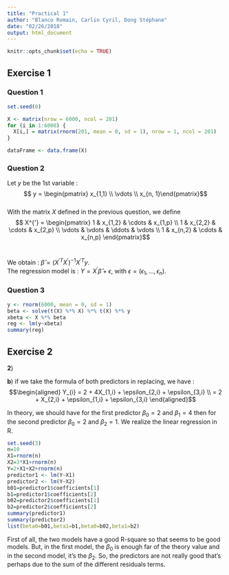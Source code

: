 ```yaml
---
title: "Practical 1"
author: "Blanco Romain, Carlin Cyril, Dong Stéphane"
date: "02/26/2018"
output: html_document
---
```


```r
knitr::opts_chunk$set(echo = TRUE)
```
## Exercise 1

### Question 1

```r
set.seed(0)

X <- matrix(nrow = 6000, ncol = 201)
for (i in 1:6000) {
  X[i,] = matrix(rnorm(201, mean = 0, sd = 1), nrow = 1, ncol = 201)
}

dataFrame <- data.frame(X)
```

### Question 2

Let $y$ be the 1st variable : $$ y = \begin{pmatrix} x_{1,1} \\
\vdots \\
x_{n, 1}\end{pmatrix}$$\
With the matrix $X$ defined in the previous question, we define 
$$ X^{'} = \begin{pmatrix} 1 & x_{1,2} & \cdots & x_{1,p} \\ 
1 & x_{2,2} & \cdots & x_{2,p} \\
\vdots & \vdots & \ddots & \vdots \\
1 & x_{n,2} & \cdots & x_{n,p} \end{pmatrix}$$\

We obtain : $\hat{\beta} = (X^{'T}X^{'})^{-1}X^{'T}y$.\
The regression model is : $Y = X^{'}\hat{\beta} + \epsilon$, with $\epsilon = (\epsilon_1, ..., \epsilon_n)$.

### Question 3

```r

y <- rnorm(6000, mean = 0, sd = 1)
beta <- solve(t(X) %*% X) %*% t(X) %*% y
xbeta <- X %*% beta
reg <- lm(y~xbeta)
summary(reg)
```

## Exercise 2

**2**)



**b**)
if we take the formula of both predictors in replacing, we have :
$$\begin{aligned}
Y_{i} = 2 + 4X_{1,i} + \epsilon_{2,i} + \epsilon_{3,i} \\
      =  2 + X_{2,i} + \epsilon_{1,i} + \epsilon_{3,i}
\end{aligned}$$


In theory, we should have for the first predictor $\beta_{0} = 2$ and $\beta_{1} = 4$ then for the second predictor $\beta_{0} = 2$ and $\beta_{2} = 1$. We realize the linear regression in R. 
```r
set.seed(3)
n=10
X1=rnorm(n)
X2=3*X1+rnorm(n)
Y=2+X1+X2+rnorm(n)
predictor1 <- lm(Y~X1)
predictor2 <- lm(Y~X2)
b01=predictor1$coefficients[1]
b1=predictor1$coefficients[2]
b02=predictor2$coefficients[1]
b2=predictor2$coefficients[2]
summary(predictor1)
summary(predictor2)
list(beta0=b01,beta1=b1,beta0=b02,beta1=b2)


```


First of all, the two models have a good R-square so that seems to be good models.
But, in the first model, the $\beta_{0}$ is enough far of the theory value and in the second model, it's the $\beta_{2}$.
So, the predictors are not really good that's perhaps due to the sum of the different residuals terms. 


